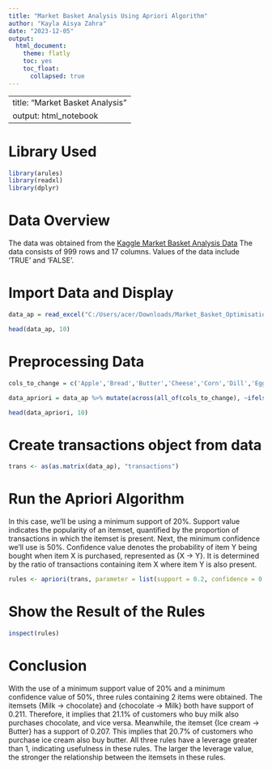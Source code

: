 ---
title: "Market Basket Analysis Using Apriori Algorithm"
author: "Kayla Aisya Zahra"
date: "2023-12-05"
output: 
  html_document:
    theme: flatly
    toc: yes
    toc_float:
      collapsed: true
---

---
title: "Market Basket Analysis"
output: html_notebook
---

# Library Used

```{r}
library(arules)
library(readxl)
library(dplyr)
```

# Data Overview

The data was obtained from the [Kaggle Market Basket Analysis Data](https://www.kaggle.com/datasets/ahmtcnbs/datasets-for-appiori) The data consists of 999 rows and 17 columns. Values of the data include 'TRUE' and 'FALSE'.

# Import Data and Display

```{r, echo=TRUE}
data_ap = read_excel("C:/Users/acer/Downloads/Market_Basket_Optimisation.xlsx")[,2:17]

head(data_ap, 10)
```

# Preprocessing Data

```{r, echo=TRUE}
cols_to_change = c('Apple','Bread','Butter','Cheese','Corn','Dill','Eggs', 'Ice cream','Kidney Beans','Milk','Nutmeg','Onion','Sugar','Unicorn','Yogurt','chocolate')  

data_apriori = data_ap %>% mutate(across(all_of(cols_to_change), ~ifelse(. == 'TRUE', 1, 0)))

head(data_apriori, 10)
```

# Create transactions object from data

```{r, echo=TRUE}
trans <- as(as.matrix(data_ap), "transactions")
```

# Run the Apriori Algorithm

In this case, we'll be using a minimum support of 20%. Support value indicates the popularity of an itemset, quantified by the proportion of transactions in which the itemset is present. Next, the minimum confidence we'll use is 50%. Confidence value denotes the probability of item Y being bought when item X is purchased, represented as {X -\> Y}. It is determined by the ratio of transactions containing item X where item Y is also present.

```{r, echo=TRUE}
rules <- apriori(trans, parameter = list(support = 0.2, confidence = 0.5))
```

# Show the Result of the Rules

```{r, echo=TRUE}
inspect(rules)
```

# Conclusion

With the use of a minimum support value of 20% and a minimum confidence value of 50%, three rules containing 2 items were obtained. The itemsets {Milk → chocolate} and {chocolate → Milk} both have support of 0.211. Therefore, it implies that 21.1% of customers who buy milk also purchases chocolate, and vice versa. Meanwhile, the itemset {Ice cream → Butter} has a support of 0.207. This implies that 20.7% of customers who purchase ice cream also buy butter. All three rules have a leverage greater than 1, indicating usefulness in these rules. The larger the leverage value, the stronger the relationship between the itemsets in these rules.
